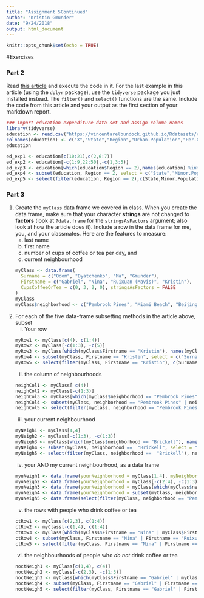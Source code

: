 ```yaml
---
title: "Assignment 5Continued"
author: "Kristin Gmunder"
date: "9/24/2018"
output: html_document
---
```


```r
knitr::opts_chunk$set(echo = TRUE)
```
#Exercises

### Part 2
Read [this article](https://www.r-bloggers.com/5-ways-to-subset-a-data-frame-in-r/) and execute the code in it. For the last example in this article (using the `dplyr` package), use the `tidyverse` package you just installed instead. The `filter()` and `select()` functions are the same. Include the code from this article and your output as the first section of your markdown report.
```R
### import education expenditure data set and assign column names
library(tidyverse)
education <- read.csv("https://vincentarelbundock.github.io/Rdatasets/csv/robustbase/education.csv", stringsAsFactors = FALSE)
colnames(education) <- c("X","State","Region","Urban.Population","Per.Capita.Income","Minor.Population","Education.Expenditures")
education

ed_exp1 <- education[c(10:21),c(2,6:7)]
ed_exp2 <- education[-c(1:9,22:50),-c(1,3:5)]
ed_exp3 <- education[which(education$Region == 2),names(education) %in% c("State","Minor.Population","Education.Expenditures")]
ed_exp4 <- subset(education, Region == 2, select = c("State","Minor.Population","Education.Expenditures"))
ed_exp5 <- select(filter(education, Region == 2),c(State,Minor.Population:Education.Expenditures))
```

### Part 3
1. Create the `myClass` data frame we covered in class. When you create the data frame, make sure that your character **strings** are not changed to **factors** (look at `?data.frame` for the `stringsAsFactors` argument; also look at how the article does it). Include a row in the data frame for me, you, and your classmates. Here are the features to measure:
    a. last name
    b. first name
    c. number of cups of coffee or tea per day, and
    d. current neighbourhood
```R
myClass <- data.frame(
  Surname = c("Odom", "Dyatchenko", "Ma", "Gmunder"),
  Firstname = c("Gabriel", "Nina", "Ruixuan (Mavis)", "Kristin"),
  CupsCoffeeOrTea = c(0, 3, 2, 0), stringsAsFactors = FALSE
)
myClass
myClass$neighborhood <- c("Pembrook Pines", "Miami Beach", "Beijing", "Brickell")
```
    
2. For each of the five data-frame subsetting methods in the article above, subset
    i. Your row
```R
myRow1 <- myClass[c(4), c(1:4)]
myRow2 <- myClass[-c(1:3), -c(5)]
myRow3 <- myClass[which(myClass$Firstname == "Kristin"), names(myClass) %in% c("Surname","Firstname","CupsCoffeeOrTea", "neighborhood")]
myRow4 <- subset(myClass, Firstname == "Kristin", select = c("Surname", "Firstname","CupsCoffeeOrTea", "neighborhood"))
myRow5 <- select(filter(myClass, Firstname == "Kristin"), c(Surname, Firstname, CupsCoffeeOrTea, neighborhood))
```
    ii. the column of neighbourhoods
```R
neighCol1 <- myClass[ c(4)]
neighCol2 <- myClass[-c(1:3)]
neighCol3 <- myClass[which(myClass$neighborhood == "Pembrook Pines" | myClass$neighborhood == "Miami Beach" | myClass$neighborhood == "Beijing" | myClass$neighborhood == "Brickell"), names(myClass) %in% "neighborhood", drop = FALSE]
neighCol4 <- subset(myClass, neighborhood == "Pembrook Pines" | neighborhood == "Miami Beach" | neighborhood ==  "Beijing" | neighborhood ==  "Brickell", select = "neighborhood")
neighCol5 <- select(filter(myClass, neighborhood == "Pembrook Pines" | neighborhood == "Miami Beach" | neighborhood ==  "Beijing" | neighborhood ==  "Brickell"), neighborhood)
```    
    iii. your current neighbourhood
```R
myNeigh1 <- myClass[4,4]
myNeigh2 <- myClass[-c(1:3), -c(1:3)]
myNeigh3 <- myClass[which(myClass$neighborhood == "Brickell"), names(myClass) %in% "neighborhood"]
myNeigh4 <- subset(myClass, neighborhood ==  "Brickell", select = "neighborhood")
myNeigh5 <- select(filter(myClass, neighborhood ==  "Brickell"), neighborhood)
```    
    iv. your AND my current neighbourhood, as a data frame
```R
myuNeigh1 <- data.frame(yourNeighborhood = myClass[1,4], myNeighborhood = myClass[4,4])
myuNeigh2 <- data.frame(yourNeighborhood = myClass[-c(2:4), -c(1:3)], myNeighborhood = myClass[-c(1:3), -c(1:3)])
myuNeigh3 <- data.frame(yourNeighborhood = myClass[which(myClass$neighborhood == "Pembrook Pines"), names(myClass) %in% "neighborhood"], myNeighborhood = myClass[which(myClass$neighborhood == "Brickell"), names(myClass) %in% "neighborhood"])
myuNeigh4 <- data.frame(yourNeighborhood = subset(myClass, neighborhood == "Pembrook Pines", select = "neighborhood", drop = TRUE), myNeighborhood = subset(myClass, neighborhood ==  "Brickell", select = "neighborhood", drop = TRUE))
myuNeigh5 <- data.frame(select(filter(myClass, neighborhood == "Pembrook Pines"), neighborhood, yourNeighborhood = neighborhood), select(filter(myClass, neighborhood ==  "Brickell"), myNeighborhood = neighborhood))
```    
    v. the rows with people who drink coffee or tea
```R
ctRow1 <- myClass[c(2,3), c(1:4)]
ctRow2 <- myClass[-c(1,4), c(1:4)]
ctRow3 <- myClass[which(myClass$Firstname == "Nina" | myClass$Firstname == "Ruixuan (Mavis)"), names(myClass) %in% c("Surname","Firstname","CupsCoffeeOrTea", "neighborhood")]
ctRow4 <- subset(myClass, Firstname == "Nina" | Firstname == "Ruixuan (Mavis)", select = c("Surname", "Firstname","CupsCoffeeOrTea", "neighborhood"))
ctRow5 <- select(filter(myClass, Firstname == "Nina" | Firstname == "Ruixuan (Mavis)"), c(Surname, Firstname, CupsCoffeeOrTea, neighborhood))
```    
    vi. the neighbourhoods of people who *do not* drink coffee or tea
```R
noctNeigh1 <- myClass[c(1,4), c(4)]
noctNeigh2 <- myClass[-c(2,3), -c(1:3)]
noctNeigh3 <- myClass[which(myClass$Firstname == "Gabriel" | myClass$Firstname == "Kristin"), names(myClass) %in% "neighborhood"]
noctNeigh4 <- subset(myClass, Firstname == "Gabriel" | Firstname == "Kristin", select = "neighborhood")
noctNeigh5 <- select(filter(myClass, Firstname == "Gabriel" | Firstname == "Kristin"), neighborhood)
```    